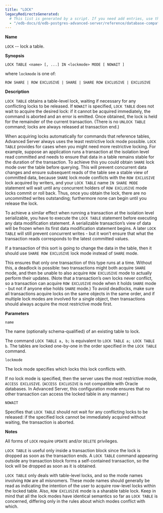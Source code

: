 ```yaml
---
title: "LOCK"
legacyRedirectsGenerated:
  # This list is generated by a script. If you need add entries, use the `legacyRedirects` key.
  - "/edb-docs/d/edb-postgres-advanced-server/reference/database-compatibility-for-oracle-developers-reference-guide/9.6/Database_Compatibility_for_Oracle_Developers_Reference_Guide.1.083.html"
---
```


<div id="lock" class="registered_link"></div>

**Name**

`LOCK` -- lock a table.

**Synopsis**

```text
LOCK TABLE <name> [, ...] IN <lockmode> MODE [ NOWAIT ]
```

where `lockmode` is one of:

```
ROW SHARE | ROW EXCLUSIVE | SHARE | SHARE ROW EXCLUSIVE | EXCLUSIVE
```

**Description**

`LOCK TABLE` obtains a table-level lock, waiting if necessary for any conflicting locks to be released. If `NOWAIT` is specified, `LOCK TABLE` does not wait to acquire the desired lock: if it cannot be acquired immediately, the command is aborted and an error is emitted. Once obtained, the lock is held for the remainder of the current transaction. (There is no `UNLOCK TABLE` command; locks are always released at transaction end.)

When acquiring locks automatically for commands that reference tables, Advanced Server always uses the least restrictive lock mode possible. `LOCK TABLE` provides for cases when you might need more restrictive locking. For example, suppose an application runs a transaction at the isolation level read committed and needs to ensure that data in a table remains stable for the duration of the transaction. To achieve this you could obtain `SHARE` lock mode over the table before querying. This will prevent concurrent data changes and ensure subsequent reads of the table see a stable view of committed data, because `SHARE` lock mode conflicts with the `ROW EXCLUSIVE` lock acquired by writers, and your `LOCK TABLE` name `IN SHARE MODE` statement will wait until any concurrent holders of `ROW EXCLUSIVE` mode locks commit or roll back. Thus, once you obtain the lock, there are no uncommitted writes outstanding; furthermore none can begin until you release the lock.

To achieve a similar effect when running a transaction at the isolation level serializable, you have to execute the `LOCK TABLE` statement before executing any data modification statement. A serializable transaction’s view of data will be frozen when its first data modification statement begins. A later `LOCK TABLE` will still prevent concurrent writes - but it won’t ensure that what the transaction reads corresponds to the latest committed values.

If a transaction of this sort is going to change the data in the table, then it should use `SHARE ROW EXCLUSIVE` lock mode instead of `SHARE` mode.

This ensures that only one transaction of this type runs at a time. Without this, a deadlock is possible: two transactions might both acquire `SHARE` mode, and then be unable to also acquire `ROW EXCLUSIVE` mode to actually perform their updates. (Note that a transaction’s own locks never conflict, so a transaction can acquire `ROW EXCLUSIVE` mode when it holds `SHARE` mode - but not if anyone else holds `SHARE` mode.) To avoid deadlocks, make sure all transactions acquire locks on the same objects in the same order, and if multiple lock modes are involved for a single object, then transactions should always acquire the most restrictive mode first.

**Parameters**

`name`

 The name (optionally schema-qualified) of an existing table to lock.

 The command `LOCK TABLE a, b;` is equivalent to `LOCK TABLE a; LOCK TABLE b`. The tables are locked one-by-one in the order specified in the `LOCK TABLE` command.

`lockmode`

 The lock mode specifies which locks this lock conflicts with.

 If no lock mode is specified, then the server uses the most restrictive mode, `ACCESS EXCLUSIVE`. (`ACCESS EXCLUSIVE` is not compatible with Oracle databases. In Advanced Server, this configuration mode ensures that no other transaction can access the locked table in any manner.)

`NOWAIT`

 Specifies that `LOCK TABLE` should not wait for any conflicting locks to be released: if the specified lock cannot be immediately acquired without waiting, the transaction is aborted.

**Notes**

All forms of `LOCK` require `UPDATE` and/or `DELETE` privileges.

`LOCK TABLE` is useful only inside a transaction block since the lock is dropped as soon as the transaction ends. A `LOCK TABLE` command appearing outside any transaction block forms a self-contained transaction, so the lock will be dropped as soon as it is obtained.

`LOCK TABLE` only deals with table-level locks, and so the mode names involving `ROW` are all misnomers. These mode names should generally be read as indicating the intention of the user to acquire row-level locks within the locked table. Also, `ROW EXCLUSIVE` mode is a sharable table lock. Keep in mind that all the lock modes have identical semantics so far as `LOCK TABLE` is concerned, differing only in the rules about which modes conflict with which.
